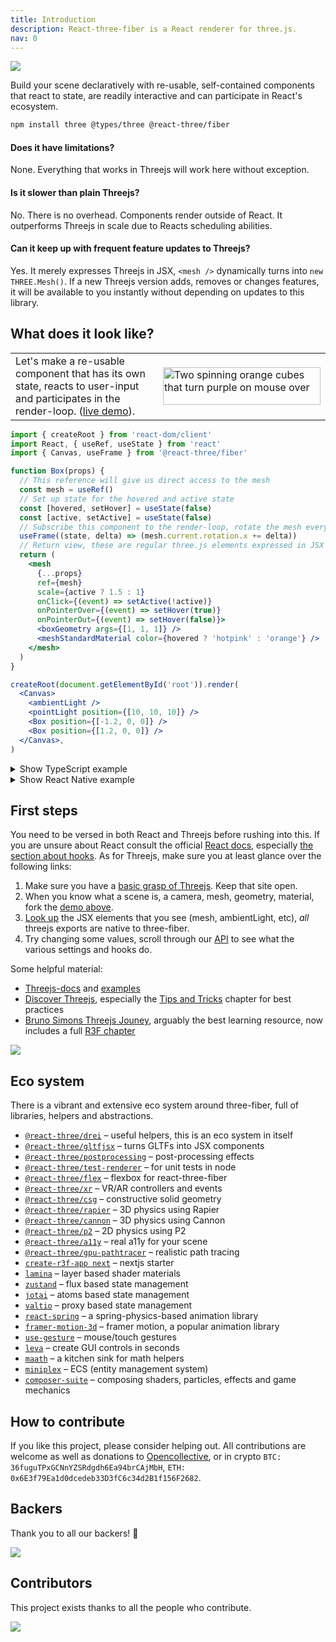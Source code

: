 ```yaml
---
title: Introduction
description: React-three-fiber is a React renderer for three.js.
nav: 0
---
```


<a href="https://docs.pmnd.rs/react-three-fiber/getting-started/examples">
  <img src="https://github.com/pmndrs/react-three-fiber/raw/master/docs/banner-r3f.jpg" />
</a>
<br />

Build your scene declaratively with re-usable, self-contained components that react to state, are readily interactive and can participate in React's ecosystem.

```bash
npm install three @types/three @react-three/fiber
```

#### Does it have limitations?

None. Everything that works in Threejs will work here without exception.

#### Is it slower than plain Threejs?

No. There is no overhead. Components render outside of React. It outperforms Threejs in scale due to Reacts scheduling abilities.

#### Can it keep up with frequent feature updates to Threejs?

Yes. It merely expresses Threejs in JSX, `<mesh />` dynamically turns into `new THREE.Mesh()`. If a new Threejs version adds, removes or changes features, it will be available to you instantly without depending on updates to this library.

## What does it look like?

<table>
  <tbody>
    <tr>
      <td>
        Let's make a re-usable component that has its own state, reacts to user-input and participates in the
        render-loop. (<a href="https://codesandbox.io/s/rrppl0y8l4?file=/src/App.js">live demo</a>).
      </td>
      <td>
        <a href="https://codesandbox.io/s/rrppl0y8l4">
          <img
            src="https://github.com/pmndrs/react-three-fiber/raw/master/docs/basic-app.gif"
            alt="Two spinning orange cubes that turn purple on mouse over"
            width="252px"
            height="60px"
          />
        </a>
      </td>
    </tr>
  </tbody>
</table>

```jsx
import { createRoot } from 'react-dom/client'
import React, { useRef, useState } from 'react'
import { Canvas, useFrame } from '@react-three/fiber'

function Box(props) {
  // This reference will give us direct access to the mesh
  const mesh = useRef()
  // Set up state for the hovered and active state
  const [hovered, setHover] = useState(false)
  const [active, setActive] = useState(false)
  // Subscribe this component to the render-loop, rotate the mesh every frame
  useFrame((state, delta) => (mesh.current.rotation.x += delta))
  // Return view, these are regular three.js elements expressed in JSX
  return (
    <mesh
      {...props}
      ref={mesh}
      scale={active ? 1.5 : 1}
      onClick={(event) => setActive(!active)}
      onPointerOver={(event) => setHover(true)}
      onPointerOut={(event) => setHover(false)}>
      <boxGeometry args={[1, 1, 1]} />
      <meshStandardMaterial color={hovered ? 'hotpink' : 'orange'} />
    </mesh>
  )
}

createRoot(document.getElementById('root')).render(
  <Canvas>
    <ambientLight />
    <pointLight position={[10, 10, 10]} />
    <Box position={[-1.2, 0, 0]} />
    <Box position={[1.2, 0, 0]} />
  </Canvas>,
)
```

<details>
  <summary>Show TypeScript example</summary>

```bash
npm install @types/three
```

```tsx
import * as THREE from 'three'
import { createRoot } from 'react-dom/client'
import React, { useRef, useState } from 'react'
import { Canvas, useFrame, ThreeElements } from '@react-three/fiber'

function Box(props: ThreeElements['mesh']) {
  const mesh = useRef<THREE.Mesh>(null!)
  const [hovered, setHover] = useState(false)
  const [active, setActive] = useState(false)
  useFrame((state, delta) => (mesh.current.rotation.x += delta))
  return (
    <mesh
      {...props}
      ref={mesh}
      scale={active ? 1.5 : 1}
      onClick={(event) => setActive(!active)}
      onPointerOver={(event) => setHover(true)}
      onPointerOut={(event) => setHover(false)}>
      <boxGeometry args={[1, 1, 1]} />
      <meshStandardMaterial color={hovered ? 'hotpink' : 'orange'} />
    </mesh>
  )
}

createRoot(document.getElementById('root')).render(
  <Canvas>
    <ambientLight />
    <pointLight position={[10, 10, 10]} />
    <Box position={[-1.2, 0, 0]} />
    <Box position={[1.2, 0, 0]} />
  </Canvas>,
)
```

Live demo: https://codesandbox.io/s/icy-tree-brnsm?file=/src/App.tsx

</details>

<details>
  <summary>Show React Native example</summary>

For installation instructions see [react native installation instructions](https://docs.pmnd.rs/react-three-fiber/getting-started/installation#react-native).

```jsx
import React, { useRef, useState } from 'react'
import { Canvas, useFrame } from '@react-three/fiber/native'

function Box(props) {
  const mesh = useRef(null)
  const [hovered, setHover] = useState(false)
  const [active, setActive] = useState(false)
  useFrame((state, delta) => (mesh.current.rotation.x += delta))
  return (
    <mesh
      {...props}
      ref={mesh}
      scale={active ? 1.5 : 1}
      onClick={(event) => setActive(!active)}
      onPointerOver={(event) => setHover(true)}
      onPointerOut={(event) => setHover(false)}>
      <boxGeometry args={[1, 1, 1]} />
      <meshStandardMaterial color={hovered ? 'hotpink' : 'orange'} />
    </mesh>
  )
}

export default function App() {
  return (
    <Canvas>
      <ambientLight />
      <pointLight position={[10, 10, 10]} />
      <Box position={[-1.2, 0, 0]} />
      <Box position={[1.2, 0, 0]} />
    </Canvas>
  )
}
```

</details>

## First steps

You need to be versed in both React and Threejs before rushing into this. If you are unsure about React consult the official [React docs](https://reactjs.org/docs/getting-started.html), especially [the section about hooks](https://reactjs.org/docs/hooks-reference.html). As for Threejs, make sure you at least glance over the following links:

1. Make sure you have a [basic grasp of Threejs](https://threejs.org/docs/index.html#manual/en/introduction/Creating-a-scene). Keep that site open.
2. When you know what a scene is, a camera, mesh, geometry, material, fork the [demo above](https://github.com/pmndrs/react-three-fiber#what-does-it-look-like).
3. [Look up](https://threejs.org/docs/index.html#api/en/objects/Mesh) the JSX elements that you see (mesh, ambientLight, etc), _all_ threejs exports are native to three-fiber.
4. Try changing some values, scroll through our [API](https://docs.pmnd.rs/react-three-fiber) to see what the various settings and hooks do.

Some helpful material:

- [Threejs-docs](https://threejs.org/docs) and [examples](https://threejs.org/examples)
- [Discover Threejs](https://discoverthreejs.com), especially the [Tips and Tricks](https://discoverthreejs.com/tips-and-tricks) chapter for best practices
- [Bruno Simons Threejs Jouney](https://threejs-journey.com), arguably the best learning resource, now includes a full [R3F chapter](https://threejs-journey.com/lessons/what-are-react-and-react-three-fiber)

<a href="https://threejs-journey.com">
  <img src="https://github.com/pmndrs/react-three-fiber/raw/master/docs/banner-journey.jpg" />
</a>

## Eco system

There is a vibrant and extensive eco system around three-fiber, full of libraries, helpers and abstractions.

- [`@react-three/drei`](https://github.com/pmndrs/drei) &ndash; useful helpers, this is an eco system in itself
- [`@react-three/gltfjsx`](https://github.com/pmndrs/gltfjsx) &ndash; turns GLTFs into JSX components
- [`@react-three/postprocessing`](https://github.com/pmndrs/react-postprocessing) &ndash; post-processing effects
- [`@react-three/test-renderer`](https://github.com/pmndrs/react-three-fiber/tree/master/packages/test-renderer) &ndash; for unit tests in node
- [`@react-three/flex`](https://github.com/pmndrs/react-three-flex) &ndash; flexbox for react-three-fiber
- [`@react-three/xr`](https://github.com/pmndrs/react-xr) &ndash; VR/AR controllers and events
- [`@react-three/csg`](https://github.com/pmndrs/react-three-csg) &ndash; constructive solid geometry
- [`@react-three/rapier`](https://github.com/pmndrs/react-three-rapier) &ndash; 3D physics using Rapier
- [`@react-three/cannon`](https://github.com/pmndrs/use-cannon) &ndash; 3D physics using Cannon
- [`@react-three/p2`](https://github.com/pmndrs/use-p2) &ndash; 2D physics using P2
- [`@react-three/a11y`](https://github.com/pmndrs/react-three-a11y) &ndash; real a11y for your scene
- [`@react-three/gpu-pathtracer`](https://github.com/pmndrs/react-three-gpu-pathtracer) &ndash; realistic path tracing
- [`create-r3f-app next`](https://github.com/pmndrs/react-three-next) &ndash; nextjs starter
- [`lamina`](https://github.com/pmndrs/lamina) &ndash; layer based shader materials
- [`zustand`](https://github.com/pmndrs/zustand) &ndash; flux based state management
- [`jotai`](https://github.com/pmndrs/jotai) &ndash; atoms based state management
- [`valtio`](https://github.com/pmndrs/valtio) &ndash; proxy based state management
- [`react-spring`](https://github.com/pmndrs/react-spring) &ndash; a spring-physics-based animation library
- [`framer-motion-3d`](https://www.framer.com/docs/three-introduction/) &ndash; framer motion, a popular animation library
- [`use-gesture`](https://github.com/pmndrs/react-use-gesture) &ndash; mouse/touch gestures
- [`leva`](https://github.com/pmndrs/leva) &ndash; create GUI controls in seconds
- [`maath`](https://github.com/pmndrs/maath) &ndash; a kitchen sink for math helpers
- [`miniplex`](https://github.com/hmans/miniplex) &ndash; ECS (entity management system)
- [`composer-suite`](https://github.com/hmans/composer-suite) &ndash; composing shaders, particles, effects and game mechanics

## How to contribute

If you like this project, please consider helping out. All contributions are welcome as well as donations to [Opencollective](https://opencollective.com/react-three-fiber), or in crypto `BTC: 36fuguTPxGCNnYZSRdgdh6Ea94brCAjMbH`, `ETH: 0x6E3f79Ea1d0dcedeb33D3fC6c34d2B1f156F2682`.

## Backers

Thank you to all our backers! 🙏

<a href="https://opencollective.com/react-three-fiber#backers" target="_blank">
  <img src="https://opencollective.com/react-three-fiber/backers.svg?width=890" />
</a>

## Contributors

This project exists thanks to all the people who contribute.

<a href="https://github.com/pmndrs/react-three-fiber/graphs/contributors">
  <img src="https://opencollective.com/react-three-fiber/contributors.svg?width=890" />
</a>
